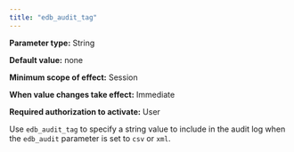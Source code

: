 ```yaml
---
title: "edb_audit_tag"
---
```


<div id="edb_audit_tag" class="registered_link"></div>

**Parameter type:** String

**Default value:** none

**Minimum scope of effect:** Session

**When value changes take effect:** Immediate

**Required authorization to activate:** User

Use `edb_audit_tag` to specify a string value to include in the audit log when the `edb_audit` parameter is set to `csv` or `xml`.
